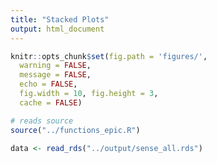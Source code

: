 ```yaml
---
title: "Stacked Plots"
output: html_document
---
```


```r
knitr::opts_chunk$set(fig.path = 'figures/',
  warning = FALSE,
  message = FALSE,
  echo = FALSE,
  fig.width = 10, fig.height = 3,
  cache = FALSE)
```

```r
# reads source
source("../functions_epic.R")
```

```r
data <- read_rds("../output/sense_all.rds")
```